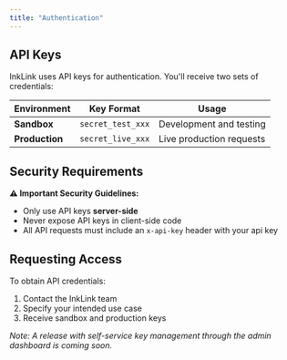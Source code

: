 ```yaml
---
title: "Authentication"
---
```


## API Keys

InkLink uses API keys for authentication. You'll receive two sets of credentials:

| Environment    | Key Format        | Usage                    |
| -------------- | ----------------- | ------------------------ |
| **Sandbox**    | `secret_test_xxx` | Development and testing  |
| **Production** | `secret_live_xxx` | Live production requests |

## Security Requirements

**⚠️ Important Security Guidelines:**

- Only use API keys **server-side**
- Never expose API keys in client-side code
- All API requests must include an
  `x-api-key` header with your api key

## Requesting Access

To obtain API credentials:

1. Contact the InkLink team
2. Specify your intended use case
3. Receive sandbox and production keys

_Note: A release with self-service key management through the admin dashboard is coming soon._
